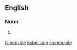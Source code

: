==English==

===Noun===
{{en-noun}}

# {{context|organic chemistry|lang=en}} {{obsolete spelling of|benzol}}

[[fr:benzole]]
[[io:benzole]]
[[sh:benzole]]